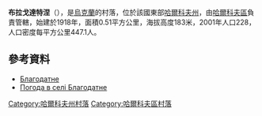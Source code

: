{{coord|49|58|37|N|36|27|3|E|scale:100000_region:UA|display=title}}

'''布拉戈達特涅'''（{{lang-uk|Благодатне}}），是[[烏克蘭|烏克蘭]]的村落，位於該國東部[[哈爾科夫州|哈爾科夫州]]，由[[哈爾科夫區|哈爾科夫區]]負責管轄，始建於1918年，面積0.51平方公里，海拔高度183米，2001年人口228，人口密度每平方公里447.1人。

==參考資料==
* [https://web.archive.org/web/20160422071112/http://w1.c1.rada.gov.ua/pls/z7502/A005?rdat1=09.01.2009&rf7571=34024 Благодатне]
* [http://weather.in.ua/ua/har'kovskaja/358 Погода в селі Благодатне] {{Wayback|url=http://weather.in.ua/ua/har'kovskaja/358 |date=20200813002919 }}

{{DEFAULTSORT:Артемівка}}
[[Category:哈爾科夫州村落|Category:哈爾科夫州村落]]
[[Category:哈爾科夫區村落|Category:哈爾科夫區村落]]


{{Kharkiv-geo-stub}}